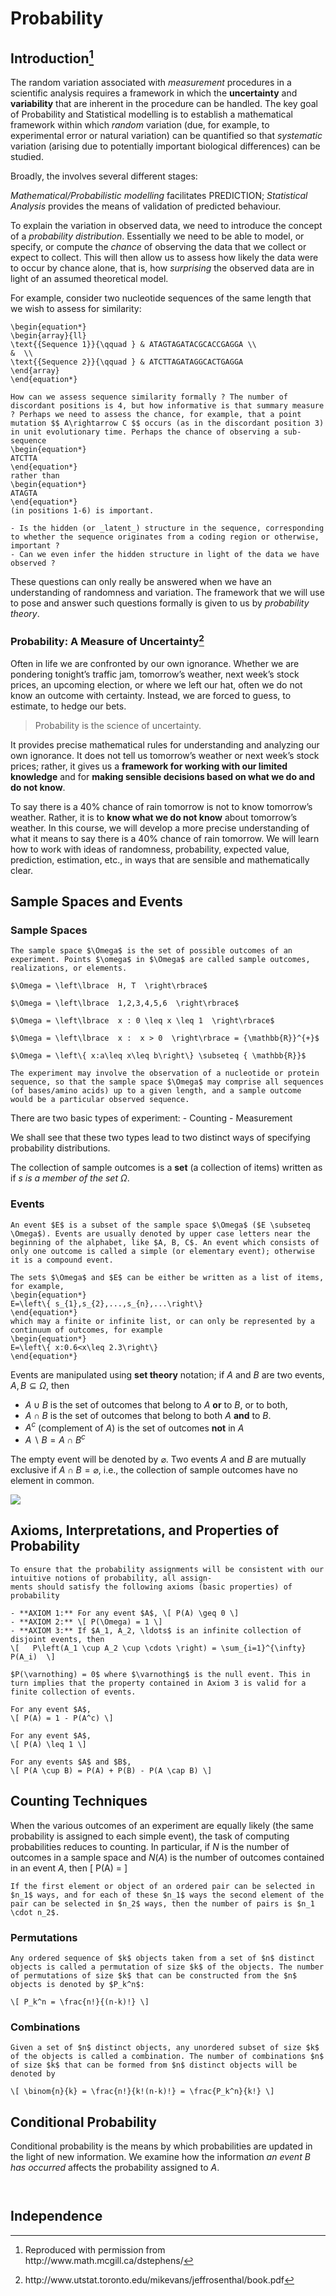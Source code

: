 # Probability

## Introduction[^1] {-}

The random variation associated with _measurement_ procedures in a scientific analysis requires a framework in which the **uncertainty** and **variability** that are inherent in the procedure can be handled. The key goal of Probability and Statistical modelling is to establish a mathematical framework within which _random_ variation (due, for example, to experimental error or natural variation) can be quantified so that
_systematic_ variation (arising due to potentially important biological differences) can be studied.  

[^1]: Reproduced with permission from http://www.math.mcgill.ca/dstephens/


Broadly, the \textit{Scientific Process} involves several different stages:  

\begin{equation*}
\begin{array}{cl}
\text{{THEORETICAL MODELLING}} & \rightarrow \text{{MATHEMATICAL/PROBABILISTIC MODELLING}} \\
\downarrow &  \\
\text{{PREDICTION}} &  \\
\downarrow &  \\
\text{{EXPERIMENTATION/OBSERVATION}} &  \\
\downarrow &  \\
\text{{VALIDATION}} &
\end{array}
\end{equation*}  


_Mathematical/Probabilistic_ _modelling_ facilitates PREDICTION; _Statistical Analysis_ provides the means of validation
of predicted behaviour.  

To explain the variation in observed data, we need to introduce the concept of a _probability distribution_. Essentially we need
to be able to model, or specify, or compute the _chance_ of observing the data that we collect or expect to collect. This will then allow us to assess how likely the data were to occur by chance alone, that is, how _surprising_ the observed data are in light of an assumed theoretical model.

For example, consider two nucleotide sequences of the same length that we wish to assess for similarity:

```example
\begin{equation*}
\begin{array}{ll}
\text{{Sequence 1}}{\qquad } & ATAGTAGATACGCACCGAGGA \\
&  \\
\text{{Sequence 2}}{\qquad } & ATCTTAGATAGGCACTGAGGA
\end{array}
\end{equation*}

How can we assess sequence similarity formally ? The number of discordant positions is 4, but how informative is that summary measure ? Perhaps we need to assess the chance, for example, that a point mutation $$ A\rightarrow C $$ occurs (as in the discordant position 3) in unit evolutionary time. Perhaps the chance of observing a sub-sequence
\begin{equation*}
ATCTTA
\end{equation*}
rather than
\begin{equation*}
ATAGTA
\end{equation*}
(in positions 1-6) is important. 

- Is the hidden (or _latent_) structure in the sequence, corresponding to whether the sequence originates from a coding region or otherwise, important ? 
- Can we even infer the hidden structure in light of the data we have observed ?  

```

These questions can only really be answered when we have an understanding of randomness and variation. The framework that we will use to pose and answer such questions formally is given to us by _probability theory_.  


### Probability: A Measure of Uncertainty[^2]  {-}

Often in life we are confronted by our own ignorance. Whether we are pondering tonight's traffic jam, tomorrow's weather, next week's stock prices, an upcoming election, or where we left our hat, often we do not know an outcome with certainty. Instead, we are forced to guess, to estimate, to hedge our bets. 

> Probability is the science of uncertainty. 

It provides precise mathematical rules for understanding and analyzing our own ignorance. It does not tell us tomorrow's weather
or next week's stock prices; rather, it gives us a **framework for working with our limited knowledge** and for **making sensible decisions based on what we do and do not know**.    

To say there is a 40% chance of rain tomorrow is not to know tomorrow’s weather. Rather, it is to **know what we do not know** about tomorrow's weather.
In this course, we will develop a more precise understanding of what it means to say there is a 40% chance of rain tomorrow. We will learn how to work with ideas of randomness, probability, expected value, prediction, estimation, etc., in ways that are sensible and mathematically clear.


[^2]: http://www.utstat.toronto.edu/mikevans/jeffrosenthal/book.pdf


## Sample Spaces and Events

### Sample Spaces

```definition
The sample space $\Omega$ is the set of possible outcomes of an experiment. Points $\omega$ in $\Omega$ are called sample outcomes, realizations, or elements. 
```

```example
$\Omega = \left\lbrace  H, T  \right\rbrace$
```

```example
$\Omega = \left\lbrace  1,2,3,4,5,6  \right\rbrace$
```

```example
$\Omega = \left\lbrace  x : 0 \leq x \leq 1  \right\rbrace$
```

```example
$\Omega = \left\lbrace  x :  x > 0  \right\rbrace = {\mathbb{R}}^{+}$
```


```example
$\Omega = \left\{ x:a\leq x\leq b\right\} \subseteq { \mathbb{R}}$
```


```example
The experiment may involve the observation of a nucleotide or protein sequence, so that the sample space $\Omega$ may comprise all sequences (of bases/amino acids) up to a given length, and a sample outcome would be a particular observed sequence.
```

There are two basic types of experiment:
- Counting
- Measurement  

We shall see that these two types lead to two distinct ways of specifying probability distributions.

The collection of sample outcomes is a **set** (a collection of items) written as
\begin{equation*}
s\in \Omega
\end{equation*}
if $s$ _is a member of the set_ $\Omega$.

### Events

```definition
An event $E$ is a subset of the sample space $\Omega$ ($E \subseteq \Omega$). Events are usually denoted by upper case letters near the beginning of the alphabet, like $A, B, C$. An event which consists of only one outcome is called a simple (or elementary event); otherwise it is a compound event.
```


```block2
The sets $\Omega$ and $E$ can be either be written as a list of items, for example,
\begin{equation*}
E=\left\{ s_{1},s_{2},...,s_{n},...\right\}
\end{equation*}
which may a finite or infinite list, or can only be represented by a continuum of outcomes, for example
\begin{equation*}
E=\left\{ x:0.6<x\leq 2.3\right\}
\end{equation*}
```


Events are manipulated using **set theory** notation; if $A$ and $B$ are two events, $A, B \subseteq \Omega$, then

- $A \cup B$ is the set of outcomes that belong to $A$ **or** to $B$, or to both,
- $A \cap B$ is the set of outcomes that belong to both $A$ **and** to $B$.
- $A^c$ (complement of $A$) is the set of outcomes **not** in $A$
- $A \backslash B = A \cap B^c$ 


The empty event will be denoted by $\varnothing$. Two events $A$ and $B$ are mutually exclusive if $A \cap B = \varnothing$, i.e., the collection of sample outcomes have no element in common. 


![](images/venn.png)


## Axioms, Interpretations, and Properties of Probability

```definition
To ensure that the probability assignments will be consistent with our intuitive notions of probability, all assign-
ments should satisfy the following axioms (basic properties) of probability  

- **AXIOM 1:** For any event $A$, \[ P(A) \geq 0 \]
- **AXIOM 2:** \[ P(\Omega) = 1 \]
- **AXIOM 3:** If $A_1, A_2, \ldots$ is an infinite collection of disjoint events, then
\[   P\left(A_1 \cup A_2 \cup \cdots \right) = \sum_{i=1}^{\infty} P(A_i)  \]

```


```proposition
$P(\varnothing) = 0$ where $\varnothing$ is the null event. This in turn implies that the property contained in Axiom 3 is valid for a finite collection of events.
```



```proposition
For any event $A$,  
\[ P(A) = 1 - P(A^c) \]
```


```proposition
For any event $A$,  
\[ P(A) \leq 1 \]
```


```proposition
For any events $A$ and $B$,   
\[ P(A \cup B) = P(A) + P(B) - P(A \cap B) \]
```



## Counting Techniques

When the various outcomes of an experiment are equally likely (the same probability is assigned to each simple event), the task of computing probabilities reduces to counting. In particular, if $N$ is the number of outcomes in a sample space and
$N(A)$ is the number of outcomes contained in an event $A$, then  \[ P(A) = \frac{N(A)}{N} \]


```proposition
If the first element or object of an ordered pair can be selected in $n_1$ ways, and for each of these $n_1$ ways the second element of the pair can be selected in $n_2$ ways, then the number of pairs is $n_1 \cdot n_2$.
```

### Permutations

```definition
Any ordered sequence of $k$ objects taken from a set of $n$ distinct objects is called a permutation of size $k$ of the objects. The number of permutations of size $k$ that can be constructed from the $n$ objects is denoted by $P_k^n$:  

\[ P_k^n = \frac{n!}{(n-k)!} \]
```


### Combinations

```definition
Given a set of $n$ distinct objects, any unordered subset of size $k$ of the objects is called a combination. The number of combinations $n$ of size $k$ that can be formed from $n$ distinct objects will be denoted by  

\[ \binom{n}{k} = \frac{n!}{k!(n-k)!} = \frac{P_k^n}{k!} \]
```


## Conditional Probability

Conditional probability is the means by which probabilities are updated in the light of new information. We examine how the information _an event B has occurred_ affects the probability assigned to $A$. 


```example

```



```definition


```


## Independence



